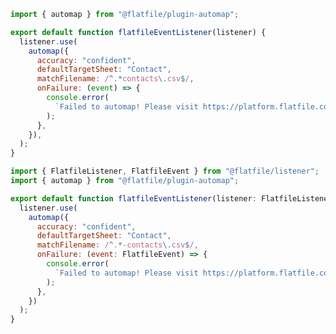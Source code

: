 <CodeGroup>

```jsx javascript
import { automap } from "@flatfile/plugin-automap";

export default function flatfileEventListener(listener) {
  listener.use(
    automap({
      accuracy: "confident",
      defaultTargetSheet: "Contact",
      matchFilename: /^.*contacts\.csv$/,
      onFailure: (event) => {
        console.error(
          `Failed to automap! Please visit https://platform.flatfile.com/s/space/${event.context.spaceId}/files?mode=import to manually import file.`,
        );
      },
    }),
  );
}
```

```jsx typescript
import { FlatfileListener, FlatfileEvent } from "@flatfile/listener";
import { automap } from "@flatfile/plugin-automap";

export default function flatfileEventListener(listener: FlatfileListener) {
  listener.use(
    automap({
      accuracy: "confident",
      defaultTargetSheet: "Contact",
      matchFilename: /^.*-contacts\.csv$/,
      onFailure: (event: FlatfileEvent) => {
        console.error(
          `Failed to automap! Please visit https://platform.flatfile.com/s/space/${event.context.spaceId}/files?mode=import to manually import file.`
        );
      },
    })
  );
}
```

</CodeGroup>
